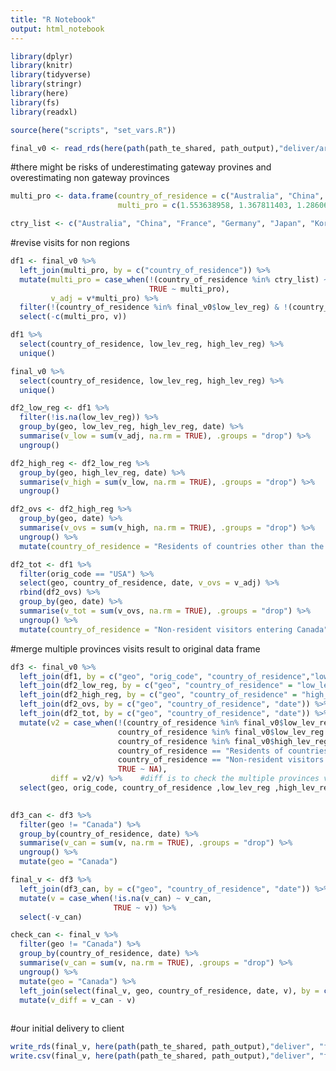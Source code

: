 ```yaml
---
title: "R Notebook"
output: html_notebook
---
```



```r
library(dplyr)
library(knitr)
library(tidyverse)
library(stringr)
library(here)
library(fs)
library(readxl)

source(here("scripts", "set_vars.R"))
```

```r
final_v0 <- read_rds(here(path(path_te_shared, path_output),"deliver/archived", "final_v0.rds"))
```

#there might be risks of underestimating gateway provines and overestimating non gateway provinces
```r
multi_pro <- data.frame(country_of_residence = c("Australia", "China", "France", "Germany", "Japan", "Korea, South", "Mexico", "United Kingdom", "United States of America residents entering Canada", "World", "Rest of world"),
                        multi_pro = c(1.553638958, 1.367811403, 1.286062132, 1.48632437, 1.240585908, 1.34443047, 1.178129483, 1.39805177, 1.105865144, 1.176180739, 1.282219049))
```

```r
ctry_list <- c("Australia", "China", "France", "Germany", "Japan", "Korea, South", "Mexico", "United Kingdom", "United States of America residents entering Canada")
```

#revise visits for non regions
```r
df1 <- final_v0 %>%
  left_join(multi_pro, by = c("country_of_residence")) %>%
  mutate(multi_pro = case_when(!(country_of_residence %in% ctry_list) ~ 1.282219049,  #rest of the world
                               TRUE ~ multi_pro),
         v_adj = v*multi_pro) %>%
  filter(!(country_of_residence %in% final_v0$low_lev_reg) & !(country_of_residence %in% final_v0$high_lev_reg) & !(country_of_residence %in% c("Non-resident visitors entering Canada", "Residents of countries other than the United States of America entering Canada"))) %>%
  select(-c(multi_pro, v))
```


```r
df1 %>%
  select(country_of_residence, low_lev_reg, high_lev_reg) %>%
  unique()
```

```r
final_v0 %>%
  select(country_of_residence, low_lev_reg, high_lev_reg) %>%
  unique()
```

```r
df2_low_reg <- df1 %>%
  filter(!is.na(low_lev_reg)) %>%
  group_by(geo, low_lev_reg, high_lev_reg, date) %>%
  summarise(v_low = sum(v_adj, na.rm = TRUE), .groups = "drop") %>%
  ungroup()
```

```r
df2_high_reg <- df2_low_reg %>%
  group_by(geo, high_lev_reg, date) %>%
  summarise(v_high = sum(v_low, na.rm = TRUE), .groups = "drop") %>%
  ungroup()
```

```r
df2_ovs <- df2_high_reg %>%
  group_by(geo, date) %>%
  summarise(v_ovs = sum(v_high, na.rm = TRUE), .groups = "drop") %>%
  ungroup() %>%
  mutate(country_of_residence = "Residents of countries other than the United States of America entering Canada")
```

```r
df2_tot <- df1 %>%
  filter(orig_code == "USA") %>%
  select(geo, country_of_residence, date, v_ovs = v_adj) %>%
  rbind(df2_ovs) %>%
  group_by(geo, date) %>%
  summarise(v_tot = sum(v_ovs, na.rm = TRUE), .groups = "drop") %>%
  ungroup() %>%
  mutate(country_of_residence = "Non-resident visitors entering Canada")
```

#merge multiple provinces visits result to original data frame
```r
df3 <- final_v0 %>%
  left_join(df1, by = c("geo", "orig_code", "country_of_residence","low_lev_reg", "high_lev_reg", "date")) %>%
  left_join(df2_low_reg, by = c("geo", "country_of_residence" = "low_lev_reg", "high_lev_reg", "date")) %>%
  left_join(df2_high_reg, by = c("geo", "country_of_residence" = "high_lev_reg", "date")) %>%
  left_join(df2_ovs, by = c("geo", "country_of_residence", "date")) %>%
  left_join(df2_tot, by = c("geo", "country_of_residence", "date")) %>%
  mutate(v2 = case_when(!(country_of_residence %in% final_v0$low_lev_reg) & !(country_of_residence %in% final_v0$high_lev_reg) & !(country_of_residence %in% c("Non-resident visitors entering Canada", "Residents of countries other than the United States of America entering Canada")) ~ v_adj,
                        country_of_residence %in% final_v0$low_lev_reg ~ v_low,
                        country_of_residence %in% final_v0$high_lev_reg ~ v_high,
                        country_of_residence == "Residents of countries other than the United States of America entering Canada" ~ v_ovs,
                        country_of_residence == "Non-resident visitors entering Canada" ~ v_tot,
                        TRUE ~ NA),
         diff = v2/v) %>%    #diff is to check the multiple provinces visits result
  select(geo, orig_code, country_of_residence ,low_lev_reg ,high_lev_reg ,date, v = v2)
  
```

```r
df3_can <- df3 %>%
  filter(geo != "Canada") %>%
  group_by(country_of_residence, date) %>%
  summarise(v_can = sum(v, na.rm = TRUE), .groups = "drop") %>%
  ungroup() %>%
  mutate(geo = "Canada")
```


```r
final_v <- df3 %>%
  left_join(df3_can, by = c("geo", "country_of_residence", "date")) %>%
  mutate(v = case_when(!is.na(v_can) ~ v_can,
                       TRUE ~ v)) %>%
  select(-v_can)
```

```r
check_can <- final_v %>%
  filter(geo != "Canada") %>%
  group_by(country_of_residence, date) %>%
  summarise(v_can = sum(v, na.rm = TRUE), .groups = "drop") %>%
  ungroup() %>%
  mutate(geo = "Canada") %>%
  left_join(select(final_v, geo, country_of_residence, date, v), by = c("geo", "country_of_residence", "date")) %>%
  mutate(v_diff = v_can - v)
  
```


#our initial delivery to client
```r
write_rds(final_v, here(path(path_te_shared, path_output),"deliver", "final_v.rds"))
write.csv(final_v, here(path(path_te_shared, path_output),"deliver", "final_v.csv"))
```


